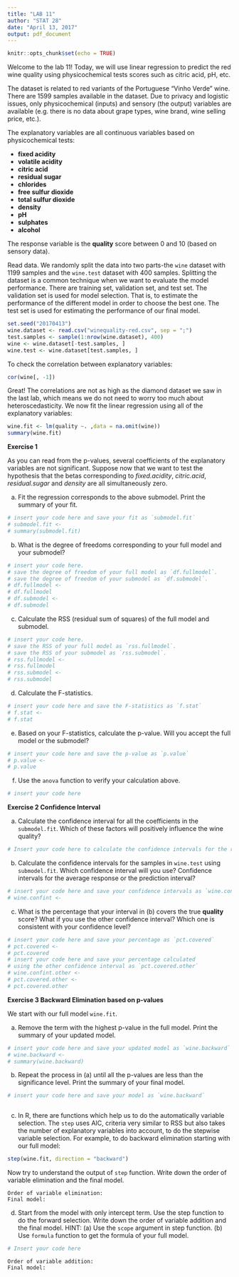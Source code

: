 ```yaml
---
title: "LAB 11"
author: "STAT 28"
date: "April 13, 2017"
output: pdf_document
---
```


```r
knitr::opts_chunk$set(echo = TRUE)
```

Welcome to the lab 11! Today, we will use linear regression to predict the red wine quality using physicochemical tests scores such as citric acid, pH, etc.

The dataset is related to red variants of the Portuguese "Vinho Verde" wine. There are 1599 samples available in the dataset. Due to privacy and logistic issues, only physicochemical (inputs) and sensory (the output) variables are available (e.g. there is no data about grape types, wine brand, wine selling price, etc.). 

The explanatory variables are all continuous variables based on physicochemical tests:

- **fixed acidity**
- **volatile acidity**
- **citric acid**
- **residual sugar**
- **chlorides**
- **free sulfur dioxide**
- **total sulfur dioxide**
- **density**
- **pH**
- **sulphates**
- **alcohol**

The response variable is the **quality** score between 0 and 10 (based on sensory data).

Read data. We randomly split the data into two parts-the `wine` dataset with 1199 samples and the `wine.test` dataset with 400 samples. Splitting the dataset is a common technique when we want to evaluate the model performance. There are training set, validation set, and test set. The validation set is used for model selection. That is, to estimate the performance of the different model in order to choose the best one. The test set is used for estimating the performance of our final model.

```r
set.seed("20170413")
wine.dataset <- read.csv("winequality-red.csv", sep = ";")
test.samples <- sample(1:nrow(wine.dataset), 400)
wine <- wine.dataset[-test.samples, ]
wine.test <- wine.dataset[test.samples, ]
```

To check the correlation between explanatory variables:

```r
cor(wine[, -1])
```

Great! The correlations are not as high as the diamond dataset we saw in the last lab, which means we do not need to worry too much about heteroscedasticity. We now fit the linear regression using all of the explanatory variables:

```r
wine.fit <- lm(quality ~. ,data = na.omit(wine))
summary(wine.fit)
```

**Exercise 1**

As you can read from the p-values, several coefficients of the explanatory variables are not significant. Suppose now that we want to test the hypothesis that the betas corresponding to *fixed.acidity*, *citric.acid*, *residual.sugar* and *density* are all simultaneously zero.

(a) Fit the regression corresponds to the above submodel. Print the summary of your fit.

```r
# insert your code here and save your fit as `submodel.fit`
# submodel.fit <- 
# summary(submodel.fit)
```

(b) What is the degree of freedoms corresponding to your full model and your submodel?

```r
# insert your code here. 
# save the degree of freedom of your full model as `df.fullmodel`.
# save the degree of freedom of your submodel as `df.submodel`.
# df.fullmodel <- 
# df.fullmodel
# df.submodel <- 
# df.submodel
```

(c) Calculate the RSS (residual sum of squares) of the full model and submodel.

```r
# insert your code here. 
# save the RSS of your full model as `rss.fullmodel`.
# save the RSS of your submodel as `rss.submodel`.
# rss.fullmodel <- 
# rss.fullmodel
# rss.submodel <- 
# rss.submodel
```

(d) Calculate the F-statistics.

```r
# insert your code here and save the F-statistics as `f.stat`
# f.stat <- 
# f.stat
```

(e) Based on your F-statistics, calculate the p-value. Will you accept the full model or the submodel?

```r
# insert your code here and save the p-value as `p.value`
# p.value <- 
# p.value
```

(f) Use the `anova` function to verify your calculation above.

```r
# insert your code here

```

**Exercise 2 Confidence Interval** 

(a) Calculate the confidence interval for all the coefficients in the `submodel.fit`. Which of these factors will positively influence the wine quality?

```r
# Insert your code here to calculate the confidence intervals for the regression coefficients.

```

(b) Calculate the confidence intervals for the samples in `wine.test` using `submodel.fit`. Which confidence interval will you use? Confidence intervals for the average response or the prediction interval?

```r
# insert your code here and save your confidence intervals as `wine.confint`
# wine.confint <- 
```

(c) What is the percentage that your interval in (b) covers the true **quality** score? What if you use the other confidence interval? Which one is consistent with your confidence level?

```r
# insert your code here and save your percentage as `pct.covered`
# pct.covered <- 
# pct.covered
# insert your code here and save your percentage calculated 
# using the other confidence interval as `pct.covered.other`
# wine.confint.other <- 
# pct.covered.other <- 
# pct.covered.other
```

**Exercise 3 Backward Elimination based on p-values**

We start with our full model `wine.fit`.

(a) Remove the term with the highest p-value in the full model. Print the summary of your updated model.

```r
# insert your code here and save your updated model as `wine.backward`
# wine.backward <- 
# summary(wine.backward)
```

(b) Repeat the process in (a) until all the p-values are less than the significance level. Print the summary of your final model.

```r
# insert your code here and save your model as `wine.backward`



```

(c) In R, there are functions which help us to do the automatically variable selection. The `step` uses AIC, criteria very similar to RSS but also takes the number of explanatory variables into account, to do the stepwise variable selection. For example, to do backward elimination starting with our full model:

```r
step(wine.fit, direction = "backward")
```

Now try to understand the output of `step` function. Write down the order of variable elimination and the final model.

```{}
Order of variable elimination:
Final model:
```

(d) Start from the model with only intercept term. Use the step function to do the forward selection. Write down the order of variable addition and the final model. HINT: (a) Use the `scope` argument in step function. (b) Use `formula` function to get the formula of your full model.

```r
# Insert your code here


```

```{}
Order of variable addition:
Final model:
```

